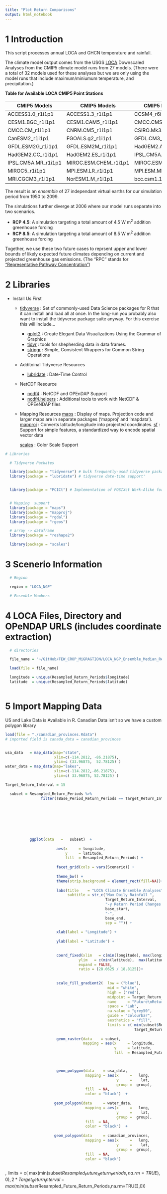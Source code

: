 ```yaml
---
title: "Plot Return Comparisons"
output: html_notebook
---
```



# 1 Introduction

This script processes annual LOCA and GHCN temperature and rainfall.

The climate model output comes from the USGS [LOCA](http://loca.ucsd.edu) Downscaled Analyses from the CMIP5 climate model runs from 27 models.  (There were a total of 32 models used for these analyses but we are only using the model runs that include maximum/miniumum temperature, and precipitation.)

**Table for Available LOCA CMIP5 Point Stations**

CMIP5 Models        | CMIP5 Models          | CMIP5 Models
--------------------|-----------------------|---------------------
ACCESS1.0_r1i1p1    | ACCESS1.3_r1i1p1      | CCSM4_r6i1p1         
CESM1.BGC_r1i1p1    | CESM1.CAM5_r1i1p1     | CMCC.CMS_r1i1p1      
CMCC.CM_r1i1p1      | CNRM.CM5_r1i1p1       | CSIRO.Mk3.6.0_r1i1p1 
CanESM2_r1i1p1      | FGOALS.g2_r1i1p1      | GFDL.CM3_r1i1p1      
GFDL.ESM2G_r1i1p1   | GFDL.ESM2M_r1i1p1     | HadGEM2.AO_r1i1p1    
HadGEM2.CC_r1i1p1   | HadGEM2.ES_r1i1p1     | IPSL.CM5A.LR_r1i1p1  
IPSL.CM5A.MR_r1i1p1 | MIROC.ESM.CHEM_r1i1p1 | MIROC.ESM_r1i1p1     
MIROC5_r1i1p1       | MPI.ESM.LR_r1i1p1     | MPI.ESM.MR_r1i1p1    
MRI.CGCM3_r1i1p1    | NorESM1.M_r1i1p1      | bcc.csm1.1.m_r1i1p1

The result is an *ensemble* of 27 independant virtual earths for our simulation period from 1950 to 2099.

The simulations further diverge at 2006 where our model runs separate into two scenarios.

* **RCP 4.5**: A simulation targeting a total amount of 4.5 W m^2^ addition greenhouse forcing 
* **RCP 8.5**: A simulation targeting a total amount of 8.5 W m^2^ addition greenhouse forcing 

Together, we use these two future cases to reprsent upper and lower bounds of likely expected future climates depending on current and projected greenhouse gas emissions. (The "RPC" stands for ["Representative Pathway Concentration"](https://link.springer.com/article/10.1007/s10584-011-0148-z))



# 2  Libraries

* Install Us First
  + [tidyverse](https://www.tidyverse.org) : Set of commonly-used Data Science packages for R that it can install and load all at once. In the long-run you probably also want to install the tidyverse package suite anyway. For this exercise this will include...
    - [gplot2](https://ggplot2.tidyverse.org) : Create Elegant Data Visualizations Using the Grammar of Graphics
    - [tidyr](https://tidyr.tidyverse.org) : tools for shepherding data in data frames.
    - [stringr](https://stringr.tidyverse.org) : Simple, Consistent Wrappers for Common String Operations


  + Additoinal Tidyverse Resources
    - [lubridate](http://lubridate.tidyverse.org) : Date-Time Control


  + NetCDF Resource
    - [ncdf4](https://www.rdocumentation.org/packages/ncdf4/versions/1.16) : NetCDF and OPEnDAP Support
    - [ncdf4.helpers](https://www.rdocumentation.org/packages/ncdf4.helpers/versions/0.3-3) : Additional tools to work with NetCDF & OPEeNDAP files
    
  + Mapping Resources
    [maps](https://www.rdocumentation.org/packages/maps/versions/3.3.0) : Display of maps. Projection code and larger maps are in separate packages ('mapproj' and 'mapdata').
    [mapproj](https://www.rdocumentation.org/packages/mapproj/versions/1.2.6) : Converts latitude/longitude into projected coordinates.
    [sf](https://www.rdocumentation.org/packages/sf/versions/0.6-3) : Support for simple features, a standardized way to encode spatial vector data
    
    [scales]() : Color Scale Support
  
```r

# Libraries

  # Tidyverse Packates

  library(package = "tidyverse") # bulk frequently-used tidyverse packages
  library(package = "lubridate") # tidyverse date-time support'


  library(package = "PCICt") # Implementation of POSIXct Work-Alike for 365 and 360 Day Calendars


  # Mapping  support
  library(package = "maps")
  library(package = "mapproj")
  library(package = "rgdal")
  library(package = "rgeos")

  # array -> dataframe
  library(package = "reshape2")

  library(package = "scales")

```


# 3 Scenerio Information


```r

  # Region 

  region = "LOCA_NGP"

  # Ensemble Members


```


# 4 LOCA Files, Directory and OPeNDAP URLS (includes coordinate extraction)

```r

  # directories 

  file_name = "~/GitHub/FEW_CROP_MiGRAGTION/LOCA_NGP_Ensemble_Median_Return_Periods_1976-2005_vs_2035-2064.RData"

  load(file = file_name)

  longitude = unique(Resampled_Return_Periods$longitude)
  latitude  = unique(Resampled_Return_Periods$latitude)



```


# 5 Import Mapping Data

US and Lake Data is Available in R.  Canadian Data isn't so we have a custom polygon library

```r
load(file = "./canadian_provinces.Rdata")
# inported field is canada_data = canadian_provinces


usa_data   = map_data(map="state", 
                      xlim=c(-114.2812, -86.21875),  
                      ylim=c (33.96875,  52.78125) ) 
water_data = map_data(map="lakes", 
                      xlim=c(-114.2812,-86.21875),  
                      ylim=c( 33.96875, 52.78125) ) 

```


```r

Target_Return_Interval = 15

  subset = Resampled_Return_Periods %>% 
                filter((Base_Period_Return_Periods == Target_Return_Interval))
  
 
  

  
  


           ggplot(data   =   subset)  + 
          
                       aes(x     = longitude,
                           y     = latitude,
                           fill  = Resampled_Return_Periods) +
          
                       facet_grid(cols = vars(Scenario)) +
          
                       theme_bw() +
                       theme(strip.background = element_rect(fill=NA))+
          
                       labs(title    = "LOCA Climate Ensemble Analyses",
                            subtitle = str_c("Max Daily Rainfall ",
                                             Target_Return_Interval,
                                             "-y Return Period Changes from ",
                                             base_start,
                                             "-",
                                             base_end,
                                             sep = "")) +
          
                       xlab(label = "Longitude") + 
          
                       ylab(label = "Latitude") +
            
             
                       coord_fixed(xlim   = c(min(longitude), max(longitude)),
                                 ylim   = c(min(latitude),  max(latitude)),
                                 expand = FALSE,
                                 ratio = (28.0625 / 18.8125))+
             
             
                       scale_fill_gradient2(  low = ("blue"), 
                                              mid = "white",
                                              high = ("red"), 
                                              midpoint = Target_Return_Interval, 
                                              name     = "Future\nReturn\nPeriod",
                                              space = "Lab",
                                              na.value = "grey50", 
                                              guide = "colourbar", 
                                              aesthetics = "fill",
                                              limits = c( min(subset$Resampled_Future_Return_Periods,na.rm=TRUE),
                                                          Target_Return_Interval+5)) +     
          
                       geom_raster(data    = subset,
                                   mapping = aes(x     = longitude,
                                                 y     = latitude,
                                                 fill  = Resampled_Future_Return_Periods))  +

                 

                       geom_polygon(data    = usa_data,
                                    mapping = aes(x     =   long, 
                                                  y     =    lat,
                                                  group =  group),
                                    fill  = NA, 
                                    color = "black")  + 
  
                      geom_polygon(data     = water_data,
                                    mapping = aes(x     =   long, 
                                                  y     =    lat,
                                                  group =  group),
                                    fill  = NA, 
                                    color = "black")  + 
            
                      geom_polygon(data     = canadian_provinces,
                                    mapping = aes(x     =   long, 
                                                  y     =    lat,
                                                  group =  group),
                                    fill  = NA, 
                                    color = "black")  
  
```

,
                                              limits = c( max(min(subset$Resampled_Future_Return_Periods,na.rm=TRUE),0),
                                                          2*Target_Return_Interval -max(min(subset$Resampled_Future_Return_Periods,na.rm=TRUE),0))
             
